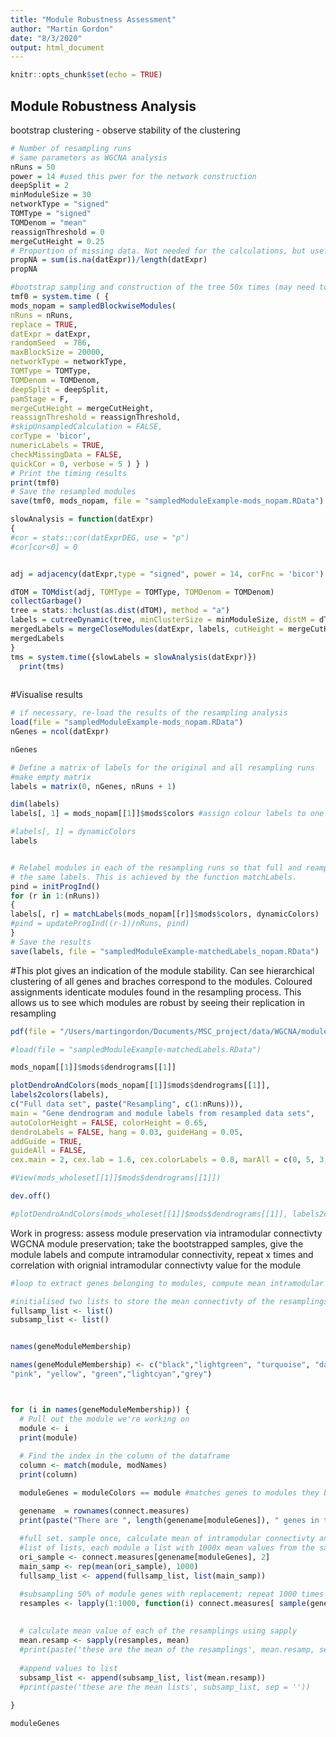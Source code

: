 ```yaml
---
title: "Module Robustness Assessment"
author: "Martin Gordon"
date: "8/3/2020"
output: html_document
---
```


```r
knitr::opts_chunk$set(echo = TRUE)
```

## Module Robustness Analysis
bootstrap clustering - observe stability of the clustering 

```r
# Number of resampling runs
# same parameters as WGCNA analysis
nRuns = 50
power = 14 #used this pwer for the network construction
deepSplit = 2
minModuleSize = 30
networkType = "signed"
TOMType = "signed"
TOMDenom = "mean"
reassignThreshold = 0
mergeCutHeight = 0.25
# Proportion of missing data. Not needed for the calculations, but useful to know.
propNA = sum(is.na(datExpr))/length(datExpr)
propNA

```

```r
#bootstrap sampling and construction of the tree 50x times (may need to increase)
tmf0 = system.time ( {
mods_nopam = sampledBlockwiseModules(
nRuns = nRuns,
replace = TRUE,
datExpr = datExpr,
randomSeed  = 786,
maxBlockSize = 20000,
networkType = networkType,
TOMType = TOMType,
TOMDenom = TOMDenom,
deepSplit = deepSplit,
pamStage = F,
mergeCutHeight = mergeCutHeight,
reassignThreshold = reassignThreshold,
#skipUnsampledCalculation = FALSE,
corType = 'bicor',
numericLabels = TRUE,
checkMissingData = FALSE,
quickCor = 0, verbose = 5 ) } )
# Print the timing results
print(tmf0)
# Save the resampled modules
save(tmf0, mods_nopam, file = "sampledModuleExample-mods_nopam.RData")

```

```r

slowAnalysis = function(datExpr)
{
#cor = stats::cor(datExprDEG, use = "p")
#cor[cor<0] = 0


adj = adjacency(datExpr,type = "signed", power = 14, corFnc = 'bicor')

dTOM = TOMdist(adj, TOMType = TOMType, TOMDenom = TOMDenom)
collectGarbage()
tree = stats::hclust(as.dist(dTOM), method = "a")
labels = cutreeDynamic(tree, minClusterSize = minModuleSize, distM = dTOM, deepSplit = deepSplit)
mergedLabels = mergeCloseModules(datExpr, labels, cutHeight = mergeCutHeight)
mergedLabels
}
tms = system.time({slowLabels = slowAnalysis(datExpr)})
  print(tms)
  
```

#Visualise results

```r
# if necessary, re-load the results of the resampling analysis
load(file = "sampledModuleExample-mods_nopam.RData")
nGenes = ncol(datExpr)

nGenes

# Define a matrix of labels for the original and all resampling runs
#make empty matrix
labels = matrix(0, nGenes, nRuns + 1)

dim(labels)
labels[, 1] = mods_nopam[[1]]$mods$colors #assign colour labels to one of the matrices

#labels[, 1] = dynamicColors
labels


# Relabel modules in each of the resampling runs so that full and reampled modules with best overlaps have
# the same labels. This is achieved by the function matchLabels.
pind = initProgInd()
for (r in 1:(nRuns))
{
labels[, r] = matchLabels(mods_nopam[[r]]$mods$colors, dynamicColors)
#pind = updateProgInd((r-1)/nRuns, pind)
}
# Save the results
save(labels, file = "sampledModuleExample-matchedLabels_nopam.RData")

```

#This plot gives an indication of the module stability. Can see hierarchical clustering of all genes and braches correspond to the modules. Coloured assignments identicate modules found in the resampling process. This allows us to see which modules are robust by seeing their replication in resampling
```r

pdf(file = "/Users/martingordon/Documents/MSC_project/data/WGCNA/module_assignment_bootstrap_no_pam.pdf", wi=20, h=15)

#load(file = "sampledModuleExample-matchedLabels.RData")

mods_nopam[[1]]$mods$dendrograms[[1]]

plotDendroAndColors(mods_nopam[[1]]$mods$dendrograms[[1]],
labels2colors(labels),
c("Full data set", paste("Resampling", c(1:nRuns))),
main = "Gene dendrogram and module labels from resampled data sets",
autoColorHeight = FALSE, colorHeight = 0.65,
dendroLabels = FALSE, hang = 0.03, guideHang = 0.05,
addGuide = TRUE,
guideAll = FALSE,
cex.main = 2, cex.lab = 1.6, cex.colorLabels = 0.8, marAll = c(0, 5, 3, 0))

#View(mods_wholeset[[1]]$mods$dendrograms[[1]])

dev.off()

#plotDendroAndColors(mods_wholeset[[1]]$mods$dendrograms[[1]], labels2colors(labels))
```

Work in progress: assess module preservation via intramodular connectivty
WGCNA module preservation; take the bootstrapped samples, give the module labels and compute intramodular connectivity, repeat x times and correlation with orignial intramodular connectivty value for the module

```r
#loop to extract genes belonging to modules, compute mean intramodular connectivty and  subsample x times and compute mean intramodular connectivity for comparison

#initialised two lists to store the mean connectivty of the resamplings od each module
fullsamp_list <- list()
subsamp_list <- list()


names(geneModuleMembership)

names(geneModuleMembership) <- c("black","lightgreen", "turquoise", "darkred",  "white", "darkorange" ,  "lightyellow",
"pink", "yellow", "green","lightcyan","grey")



for (i in names(geneModuleMembership)) {
  # Pull out the module we're working on
  module <- i
  print(module)
  
  # Find the index in the column of the dataframe 
  column <- match(module, modNames)
  print(column)

  moduleGenes = moduleColors == module #matches genes to modules they belong to  

  genename  = rownames(connect.measures) 
  print(paste("There are ", length(genename[moduleGenes]), " genes in the ", module, " module.", sep = ""))
  
  #full set. sample once, calculate mean of intramodular connectivty and replicate 1000x times (match resampling)
  #list of lists, each module a list with 1000x mean values from the sampling 
  ori_sample <- connect.measures[genename[moduleGenes], 2]
  main_samp <- rep(mean(ori_sample), 1000)
  fullsamp_list <- append(fullsamp_list, list(main_samp))

  #subsampling 50% of module genes with replacement; repeat 1000 times for each module
  resamples <- lapply(1:1000, function(i) connect.measures[ sample(genename[moduleGenes],   round(0.50*length(genename[moduleGenes])), replace = T), 2 ])
 
  
  # calculate mean value of each of the resamplings using sapply
  mean.resamp <- sapply(resamples, mean)
  #print(paste('these are the mean of the resamplings', mean.resamp, sep = ''))
  
  #append values to list
  subsamp_list <- append(subsamp_list, list(mean.resamp))
  #print(paste('these are the mean lists', subsamp_list, sep = ''))
  
}

moduleGenes
```
